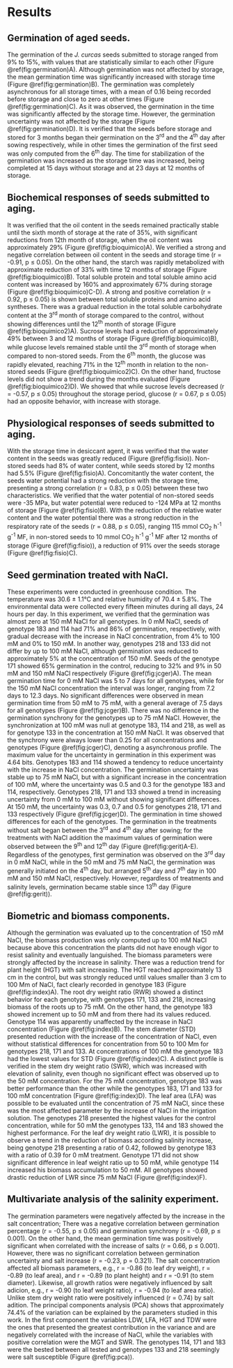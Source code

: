 # Results

## Germination of aged seeds.

The germination of the *J. curcas* seeds submitted to storage ranged from 9% to 15%, with values that are statistically similar to each other (Figure \@ref(fig:germination)A). Although germination was not affected by storage, the mean germination time was significantly increased with storage time (Figure \@ref(fig:germination)B). The germination was completely asynchronous for all storage times, with a mean of 0.16 being recorded before storage and close to zero at other times (Figure \@ref(fig:germination)C). As it was observed, the germination in the time was significantly affected by the storage time. However, the germination uncertainty was not affected by the storage (Figure \@ref(fig:germination)D). It is verified that the seeds before storage and stored for 3 months began their germination on the 3^rd^ and the 4^th^ day after sowing respectively, while in other times the germination of the first seed was only computed from the 6^th^ day. The time for stabilization of the germination was increased as the storage time was increased, being completed at 15 days without storage and at 23 days at 12 months of storage.

## Biochemical responses of seeds submitted to aging.

It was verified that the oil content in the seeds remained practically stable until the sixth month of storage at the rate of 35%, with significant reductions from 12th month of storage, when the oil content was approximately 29% (Figure \@ref(fig:bioquimico)A). We verified a strong and negative correlation between oil content in the seeds and storage time (r = -0.91, p ≤ 0.05). On the other hand, the starch was rapidly metabolized with approximate reduction of 33% with time 12 months of storage (Figure \@ref(fig:bioquimico)B). Total soluble protein and total soluble amino acid content was increased by 160% and approximately 67% during storage (Figure \@ref(fig:bioquimico)C-D). A strong and positive correlation (r = 0.92, p ≤ 0.05) is shown between total soluble proteins and amino acid syntheses. There was a gradual reduction in the total soluble carbohydrate content at the 3^rd^ month of storage compared to the control, without showing differences until the 12^th^ month of storage (Figure \@ref(fig:bioquimico2)A). Sucrose levels had a reduction of approximately 49% between 3 and 12 months of storage (Figure \@ref(fig:bioquimico)B), while glucose levels remained stable until the 3^rd^ month of storage when compared to non-stored seeds. From the 6^th^ month, the glucose was rapidly elevated, reaching 71% in the 12^th^ month in relation to the non-stored seeds  (Figure \@ref(fig:bioquimico2)C). On the other hand, fructose levels did not show a trend during the months evaluated  (Figure \@ref(fig:bioquimico2)D). We showed that while sucrose levels decreased (r = -0.57, p ≤ 0.05) throughout the storage period, glucose (r = 0.67, p ≤ 0.05) had an opposite behavior, with increase with storage.

## Physiological responses of seeds submitted to aging.

With the storage time in desiccant agent, it was verified that the water content in the seeds was greatly reduced (Figure \@ref(fig:fisio)). Non-stored seeds had 8% of water content, while seeds stored by 12 months had 5.5% (Figure \@ref(fig:fisio)A). Concomitantly the water content, the seeds water potential had a strong reduction with the storage time, presenting a strong correlation (r = 0.83, p ≤ 0.05) between these two characteristics. We verified that the water potential of non-stored seeds were -35 MPa, but water potential were reduced to -124 MPa at 12 months of storage (Figure \@ref(fig:fisio)B). With the reduction of the relative water content and the water potential there was a strong reduction in the respiratory rate of the seeds (r = 0.88, p ≤ 0.05), ranging 115 mmol CO~2~ h^-1^ g^-1^ MF, in non-stored seeds to 10 mmol CO~2~ h^-1^ g^-1^ MF after 12 months of storage (Figure \@ref(fig:fisio)), a reduction of 91% over the seeds storage (Figure \@ref(fig:fisio)C).

## Seed germination treated with NaCl.

These experiments were conducted in greenhouse condition. The temperature was 30.6 ± 1.1°C and relative humidity of 70.4 ± 5.8%. The environmental data were collected every fifteen minutes during all days, 24 hours per day. In this experiment, we verified that the germination was almost zero at 150 mM NaCl for all genotypes. In 0 mM NaCl, seeds of genotype 183 and 114 had 71% and 86% of germination, respectively, with gradual decrease with the increase in NaCl concentration, from 4% to 100 mM and 0% to 150 mM. In another way, genotypes 218 and 133 did not differ by up to 100 mM NaCl, although germination was reduced to approximately 5% at the concentration of 150 mM. Seeds of the genotype 171 showed 65% germination in the control, reducing to 32% and 9% in 50 mM and 150 mM NaCl respectively (Figure \@ref(fig:jcger)A). The mean germination time for 0 mM NaCl was 5 to 7 days for all genotypes, while for the 150 mM NaCl concentration the interval was longer, ranging from 7.2 days to 12.3 days. No significant differences were observed in mean germination time from 50 mM to 75 mM, with a general average of 7.5 days for all genotypes (Figure \@ref(fig:jcger)B). There was no difference in the germination synchrony for the genotypes up to 75 mM NaCl. However, the synchronization at 100 mM was null at genotype 183, 114 and 218, as well as for genotype 133 in the concentration at 150 mM NaCl. It was observed that the synchrony were always lower than 0.25 for all concentrations and genotypes (Figure \@ref(fig:jcger)C), denoting a asynchronous profile. The maximum value for the uncertainty in germination in this experiment was 4.64 bits. Genotypes 183 and 114 showed a tendency to reduce uncertainty with the increase in NaCl concentration. The germination uncertainty was stable up to 75 mM NaCl, but with a significant increase in the concentration of 100 mM, where the uncertainty was 0.5 and 0.3 for the genotype 183 and 114, respectively. Genotypes 218, 171 and 133 showed a trend in increasing uncertainty from 0 mM to 100 mM without showing significant differences. At 150 mM, the uncertainty was 0.3, 0.7 and 0.5 for genotypes 218, 171 and 133 respectively (Figure \@ref(fig:jcger)D). The  germination in time showed differences for each of the genotypes. The germination in the treatments without salt began between the 3^rd^ and 4^th^ day after sowing; for the treatments with NaCl addition the maximum values of germination were observed between the 9^th^ and 12^th^ day (Figure \@ref(fig:gerit)A-E). Regardless of the genotypes, first germination was observed on the 3^rd^ day in 0 mM NaCl, while in the 50 mM and 75 mM NaCl, the germination was generally initiated on the 4^th^ day, but arranged 5^th^ day and 7^th^ day in 100 mM and 150 mM NaCl, respectively. However, regardless of treatments and salinity levels, germination became stable since 13^th^ day (Figure \@ref(fig:gerit)).

## Biometric and biomass components.

Although the germination was evaluated up to the concentration of 150 mM NaCl, the biomass production was only computed up to 100 mM NaCl because above this concentration the plants did not have enough vigor to resist salinity and eventually languished. The biomass parameters were strongly affected by the increase in salinity. There was a reduction trend for plant height (HGT) with  salt increasing. The HGT reached approximately 13 cm in the control, but was strongly reduced until values smaller than 3 cm to 100 Mm of NaCl, fact clearly recorded in genotype 183 (Figure \@ref(fig:index)A). The root dry weight ratio (RWR) showed a distinct behavior for each genotype, with genotypes 171, 133 and 218, increasing biomass of the roots up to 75 mM. On the other hand, the genotype 183 showed increment up to 50 mM and from there had its values reduced. Genotype 114 was apparently unaffected by the increase in NaCl concentration (Figure \@ref(fig:index)B). The stem diameter (STD) presented reduction with the increase of the concentration of NaCl, even without statistical differences for concentration from 50 to 100 Mm for genotypes 218, 171 and 133. At concentrations of 100 mM the genotype 183 had the lowest values for STD (Figure \@ref(fig:index)C). A distinct profile is verified in the stem dry weight ratio (SWR), which was increased with elevation of salinity, even though no significant effect was observed up to the 50 mM concentration. For the 75 mM concentration, genotype 183 was better performance than the other while the genotypes 183, 171 and 133 for 100 mM concentration (Figure \@ref(fig:index)D). The leaf area (LFA) was possible to be evaluated until the concentration of 75 mM NaCl, since these was the most affected parameter by the increase of NaCl in the irrigation solution. The genotypes 218 presented the highest values for the control concentration, while for 50 mM the genotypes 133, 114 and 183 showed the highest performance. For the leaf dry weight ratio  (LWR), it is possible to observe a trend in the reduction of biomass according salinity increase, being genotype 218 presenting a ratio of 0.42, followed by genotype 183 with a ratio of 0.39 for 0 mM treatment. Genotype 171 did not show significant difference in leaf weight ratio up to 50 mM, while genotype 114 increased his biomass accumulation to 50 mM. All genotypes showed drastic reduction of LWR since 75 mM NaCl (Figure \@ref(fig:index)F). 


## Multivariate analysis of the salinity experiment.

The germination parameters were negatively affected by the increase in the salt concentration; There was a negative correlation between germination percentage (r = -0.55, p ≤ 0.05) and germination synchrony (r = -0.69, p ≤ 0.001). On the other hand, the mean germination time was positively significant when correlated with the increase of salts (r = 0.66, p ≤ 0.001). However, there was no significant correlation between germination uncertainty and salt increase (r = -0.23, p = 0.321). The salt concentration affected all biomass parameters, e.g., r = -0.86 (to leaf dry weight), r = -0.89 (to leaf area), and r = -0.89 (to plant height) and r = -0.91 (to stem diameter). Likewise, all growth ratios were negatively influenced by salt adicion, e.g., r = -0.90 (to leaf weight ratio), r = -0.94 (to leaf area ratio). Unlike stem dry weight ratio were positively influenced (r = 0.74) by salt adition. The principal components analysis (PCA) shows that approximately 74.4% of the variation can be explained by the parameters studied in this work. In the first component the variables LDW, LFA, HGT and TDW were the ones that presented the greatest contribution in the variance and are negatively correlated with the increase of NaCl, while the variables with positive correlation were the MGT and SWR. The genotypes 114, 171 and 183 were the bested between all tested and genotypes 133 and 218 seemingly were salt susceptible (Figure \@ref(fig:pca)). 
